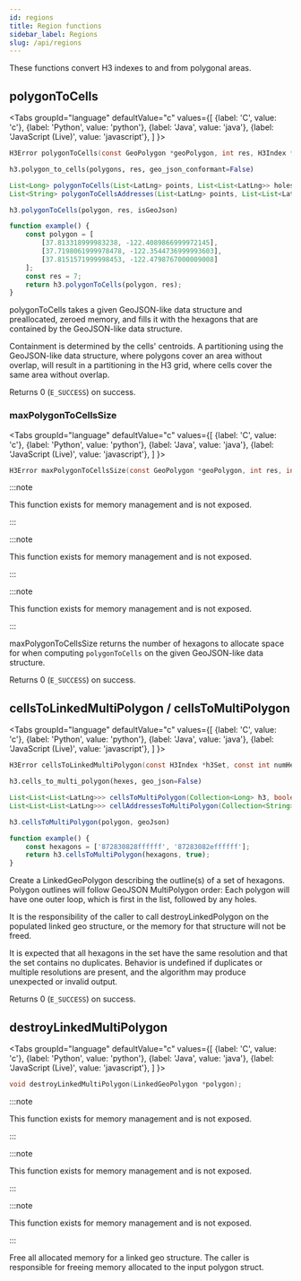 ```yaml
---
id: regions
title: Region functions
sidebar_label: Regions
slug: /api/regions
---
```



These functions convert H3 indexes to and from polygonal areas.

## polygonToCells

<Tabs
  groupId="language"
  defaultValue="c"
  values={[
    {label: 'C', value: 'c'},
    {label: 'Python', value: 'python'},
    {label: 'Java', value: 'java'},
    {label: 'JavaScript (Live)', value: 'javascript'},
  ]
}>
<TabItem value="c">

```c
H3Error polygonToCells(const GeoPolygon *geoPolygon, int res, H3Index *out);
```

</TabItem>
<TabItem value="python">

```py
h3.polygon_to_cells(polygons, res, geo_json_conformant=False)
```

</TabItem>
<TabItem value="java">

```java
List<Long> polygonToCells(List<LatLng> points, List<List<LatLng>> holes, int res);
List<String> polygonToCellsAddresses(List<LatLng> points, List<List<LatLng>> holes, int res);
```

</TabItem>
<TabItem value="javascript">

```js
h3.polygonToCells(polygon, res, isGeoJson)
```

```js live
function example() {
    const polygon = [
        [37.813318999983238, -122.4089866999972145],
        [37.7198061999978478, -122.3544736999993603],
        [37.8151571999998453, -122.4798767000009008]
    ];
    const res = 7;
    return h3.polygonToCells(polygon, res);
}
```

</TabItem>
</Tabs>

polygonToCells takes a given GeoJSON-like data structure and preallocated,
zeroed memory, and fills it with the hexagons that are contained by
the GeoJSON-like data structure.

Containment is determined by the cells' centroids. A partitioning
using the GeoJSON-like data structure, where polygons cover an area
without overlap, will result in a partitioning in the H3 grid, where
cells cover the same area without overlap.

Returns 0 (`E_SUCCESS`) on success.

### maxPolygonToCellsSize

<Tabs
  groupId="language"
  defaultValue="c"
  values={[
    {label: 'C', value: 'c'},
    {label: 'Python', value: 'python'},
    {label: 'Java', value: 'java'},
    {label: 'JavaScript (Live)', value: 'javascript'},
  ]
}>
<TabItem value="c">

```c
H3Error maxPolygonToCellsSize(const GeoPolygon *geoPolygon, int res, int *out);
```

</TabItem>
<TabItem value="python">

:::note

This function exists for memory management and is not exposed.

:::

</TabItem>
<TabItem value="java">

:::note

This function exists for memory management and is not exposed.

:::

</TabItem>
<TabItem value="javascript">

:::note

This function exists for memory management and is not exposed.

:::

</TabItem>
</Tabs>

maxPolygonToCellsSize returns the number of hexagons to allocate space for when
computing `polygonToCells` on the given GeoJSON-like data structure.

Returns 0 (`E_SUCCESS`) on success.

## cellsToLinkedMultiPolygon / cellsToMultiPolygon

<Tabs
  groupId="language"
  defaultValue="c"
  values={[
    {label: 'C', value: 'c'},
    {label: 'Python', value: 'python'},
    {label: 'Java', value: 'java'},
    {label: 'JavaScript (Live)', value: 'javascript'},
  ]
}>
<TabItem value="c">

```c
H3Error cellsToLinkedMultiPolygon(const H3Index *h3Set, const int numHexes, LinkedGeoPolygon *out);
```

</TabItem>
<TabItem value="python">

```py
h3.cells_to_multi_polygon(hexes, geo_json=False)
```

</TabItem>
<TabItem value="java">

```java
List<List<List<LatLng>>> cellsToMultiPolygon(Collection<Long> h3, boolean geoJson);
List<List<List<LatLng>>> cellAddressesToMultiPolygon(Collection<String> h3Addresses, boolean geoJson);
```

</TabItem>
<TabItem value="javascript">

```js
h3.cellsToMultiPolygon(polygon, geoJson)
```

```js live
function example() {
    const hexagons = ['872830828ffffff', '87283082effffff'];
    return h3.cellsToMultiPolygon(hexagons, true);
}
```

</TabItem>
</Tabs>

Create a LinkedGeoPolygon describing the outline(s) of a set of  hexagons.
Polygon outlines will follow GeoJSON MultiPolygon order: Each polygon will
have one outer loop, which is first in the list, followed by any holes.

It is the responsibility of the caller to call destroyLinkedPolygon on the
populated linked geo structure, or the memory for that structure will
not be freed.

It is expected that all hexagons in the set have the same resolution and
that the set contains no duplicates. Behavior is undefined if duplicates
or multiple resolutions are present, and the algorithm may produce
unexpected or invalid output.

Returns 0 (`E_SUCCESS`) on success.

## destroyLinkedMultiPolygon

<Tabs
  groupId="language"
  defaultValue="c"
  values={[
    {label: 'C', value: 'c'},
    {label: 'Python', value: 'python'},
    {label: 'Java', value: 'java'},
    {label: 'JavaScript (Live)', value: 'javascript'},
  ]
}>
<TabItem value="c">

```c
void destroyLinkedMultiPolygon(LinkedGeoPolygon *polygon);
```

</TabItem>
<TabItem value="python">

:::note

This function exists for memory management and is not exposed.

:::

</TabItem>
<TabItem value="java">

:::note

This function exists for memory management and is not exposed.

:::

</TabItem>
<TabItem value="javascript">

:::note

This function exists for memory management and is not exposed.

:::

</TabItem>
</Tabs>

Free all allocated memory for a linked geo structure. The caller is
responsible for freeing memory allocated to the input polygon struct.
